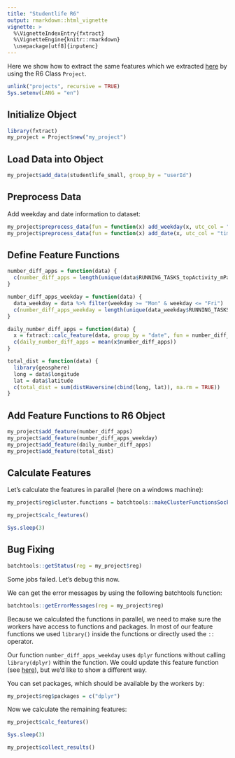 ```yaml
---
title: "Studentlife R6"
output: rmarkdown::html_vignette
vignette: >
  %\VignetteIndexEntry{fxtract}
  %\VignetteEngine{knitr::rmarkdown}
  \usepackage[utf8]{inputenc}
---
```


Here we show how to extract the same features which we extracted [here](https://quayau.github.io/fxtract/docs/articles/tutorial/usecase_studentlife.html) by using the R6 Class `Project`.

```r
unlink("projects", recursive = TRUE)
Sys.setenv(LANG = "en")
```

## Initialize Object 
```r
library(fxtract)
my_project = Project$new("my_project")
```

## Load Data into Object
```r
my_project$add_data(studentlife_small, group_by = "userId")
```

## Preprocess Data
Add weekday and date information to dataset:
```r
my_project$preprocess_data(fun = function(x) add_weekday(x, utc_col = "timestamp"))
my_project$preprocess_data(fun = function(x) add_date(x, utc_col = "timestamp"))
```

## Define Feature Functions
```r
number_diff_apps = function(data) {
  c(number_diff_apps = length(unique(data$RUNNING_TASKS_topActivity_mPackage)))
}

number_diff_apps_weekday = function(data) {
  data_weekday = data %>% filter(weekday >= "Mon" & weekday <= "Fri")
  c(number_diff_apps_weekday = length(unique(data_weekday$RUNNING_TASKS_topActivity_mPackage)))
}

daily_number_diff_apps = function(data) {
  x = fxtract::calc_feature(data, group_by = "date", fun = number_diff_apps)
  c(daily_number_diff_apps = mean(x$number_diff_apps))
}

total_dist = function(data) {
  library(geosphere)
  long = data$longitude
  lat = data$latitude
  c(total_dist = sum(distHaversine(cbind(long, lat)), na.rm = TRUE))
}
```

## Add Feature Functions to R6 Object
```r
my_project$add_feature(number_diff_apps)
my_project$add_feature(number_diff_apps_weekday)
my_project$add_feature(daily_number_diff_apps)
my_project$add_feature(total_dist)
```

## Calculate Features 
Let's calculate the features in parallel (here on a windows machine):
```r
my_project$reg$cluster.functions = batchtools::makeClusterFunctionsSocket(4)
```

```r
my_project$calc_features()
```

```r
Sys.sleep(3)
```

## Bug Fixing
```r
batchtools::getStatus(reg = my_project$reg)
```

Some jobs failed. Let's debug this now.

We can get the error messages by using the following batchtools function:
```r
batchtools::getErrorMessages(reg = my_project$reg)
```

Because we calculated the functions in parallel, we need to make sure the workers have access to functions and packages.
In most of our feature functions we used `library()` inside the functions or directly used the `::` operator. 

Our function `number_diff_apps_weekday` uses `dplyr` functions without calling `library(dplyr)` within the function. 
We could update this feature function (see [here](https://quayau.github.io/fxtract/docs/articles/tutorial/basics_project_update_feature.html)),
but we'd like to show a different way. 

You can set packages, which should be available by the workers by:
```r
my_project$reg$packages = c("dplyr")
```

Now we calculate the remaining features:

```r
my_project$calc_features()
```

```r
Sys.sleep(3)
```

```r
my_project$collect_results()
```

